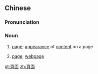{{also|页面}}
==Chinese==
{{zh-forms|s=页面}}

===Pronunciation===
{{zh-pron
|m=yèmiàn
|c=jip6 min6,jip6 min6-2
|cat=n
}}

===Noun===
{{zh-noun}}

# [[page]]; [[appearance]] of [[content]] on a page
# {{lb|zh|computing}} [[page]]; [[webpage]]

[[pt:頁面]]
[[zh:頁面]]